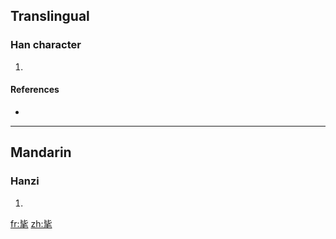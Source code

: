 ==Translingual==

===Han character===
{{Han char|rn=82|rad=毛|as=04|sn=8|four=2171<sub>4</sub>|canj=心心竹手山 (PPHQU)}}

# {{defn|Han|sort=毛04}}

====References====
* {{Han ref|kx=0592.090|dkj=16781|dj=0984.090|hdz=31995.120|uh=6BDE|ud=27614|bh=CCEC|bd=52460}}

----

==Mandarin==

===Hanzi===
{{cmn-hanzi|pin=[[mào]] ([[mao4]]), [[pú]] ([[pu2]])|wg=mao<sup>4</sup>, p'u<sup>2</sup>}}

# {{defn|Mandarin|sort=毛04}}

[[fr:毞]]
[[zh:毞]]